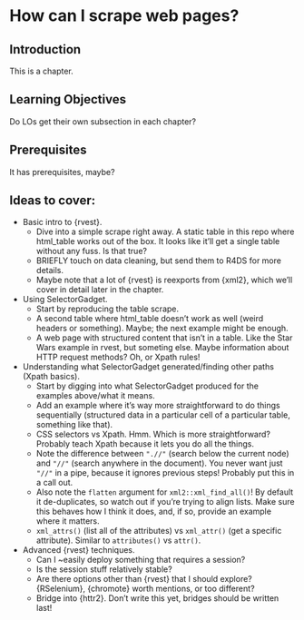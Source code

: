 # How can I scrape web pages? {#sec-rvest}

## Introduction

This is a chapter.

## Learning Objectives

Do LOs get their own subsection in each chapter?

## Prerequisites

It has prerequisites, maybe?

## Ideas to cover:

-   Basic intro to {rvest}.
    -   Dive into a simple scrape right away. A static table in this repo where 
        html_table works out of the box. It looks like it'll get a single table
        without any fuss. Is that true?
    -   BRIEFLY touch on data cleaning, but send them to R4DS for more details.
    -   Maybe note that a lot of {rvest} is reexports from {xml2}, which we'll 
        cover in detail later in the chapter.
-   Using SelectorGadget.
    -   Start by reproducing the table scrape.
    -   A second table where html_table doesn't work as well (weird headers or 
        something). Maybe; the next example might be enough.
    -   A web page with structured content that isn't in a table. Like the Star 
        Wars example in rvest, but someting else. Maybe information about HTTP
        request methods? Oh, or Xpath rules!
-   Understanding what SelectorGadget generated/finding other paths (Xpath 
    basics).
    -   Start by digging into what SelectorGadget produced for the examples 
        above/what it means.
    -   Add an example where it's way more straightforward to do things 
        sequentially (structured data in a particular cell of a particular 
        table, something like that).
    -   CSS selectors vs Xpath. Hmm. Which is more straightforward? Probably 
        teach Xpath because it lets you do all the things.
    -   Note the difference between `".//"` (search below the current node) and 
        `"//"` (search anywhere in the document). You never want just `"//"` in 
        a pipe, because it ignores previous steps! Probably put this in a call
        out.
    -   Also note the `flatten` argument for `xml2::xml_find_all()`! By default 
        it de-duplicates, so watch out if you're trying to align lists. Make 
        sure this behaves how I think it does, and, if so, provide an example
        where it matters.
    -   `xml_attrs()` (list all of the attributes) vs `xml_attr()` (get a 
        specific attribute). Similar to `attributes()` vs `attr()`.
-   Advanced {rvest} techniques.
    -   Can I ~easily deploy something that requires a session?
    -   Is the session stuff relatively stable?
    -   Are there options other than {rvest} that I should explore? {RSelenium}, {chromote} worth mentions, or too different?
    -   Bridge into {httr2}. Don't write this yet, bridges should be written last!
